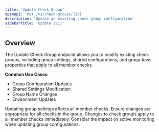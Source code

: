 ```yaml
---
title: 'Update Check Group'
openapi: 'PUT /v1/check-groups/{id}'
description: 'Update an existing check group configuration'
sidebarTitle: 'Update (v1)'
---
```


## Overview

The Update Check Group endpoint allows you to modify existing check groups, including group settings, shared configurations, and group-level properties that apply to all member checks.

**Common Use Cases**:
- Group Configuration Updates
- Shared Settings Modification
- Group Name Changes
- Environment Updates

<Warning>
Updating group settings affects all member checks. Ensure changes are appropriate for all checks in the group.
</Warning>

<Note>
Changes to check groups apply to all member checks immediately. Consider the impact on active monitoring when updating group configurations.
</Note>